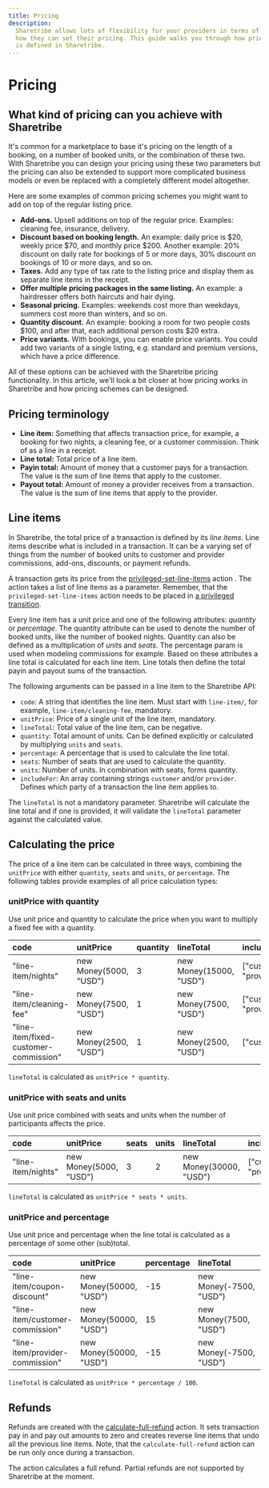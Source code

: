 ```yaml
---
title: Pricing
description:
  Sharetribe allows lots of flexibility for your providers in terms of
  how they can set their pricing. This guide walks you through how price
  is defined in Sharetribe.
---
```


# Pricing

## What kind of pricing can you achieve with Sharetribe

It's common for a marketplace to base it's pricing on the length of a
booking, on a number of booked units, or the combination of these two.
With Sharetribe you can design your pricing using these two parameters
but the pricing can also be extended to support more complicated
business models or even be replaced with a completely different model
altogether.

Here are some examples of common pricing schemes you might want to add
on top of the regular listing price.

- **Add-ons.** Upsell additions on top of the regular price. Examples:
  cleaning fee, insurance, delivery.
- **Discount based on booking length.** An example: daily price is
  $20, weekly
  price $70, and monthly price \$200. Another example: 20%
  discount on daily rate for bookings of 5 or more days, 30% discount on
  bookings of 10 or more days, and so on.
- **Taxes.** Add any type of tax rate to the listing price and display
  them as separate line items in the receipt.
- **Offer multiple pricing packages in the same listing.** An example: a
  hairdresser offers both haircuts and hair dying.
- **Seasonal pricing.** Examples: weekends cost more than weekdays,
  summers cost more than winters, and so on.
- **Quantity discount.** An example: booking a room for two people costs
  $100,
  and after that, each additional person costs $20 extra.
- **Price variants.** With bookings, you can enable price variants. You
  could add two variants of a single listing, e.g. standard and premium
  versions, which have a price difference.

All of these options can be achieved with the Sharetribe pricing
functionality. In this article, we'll look a bit closer at how pricing
works in Sharetribe and how pricing schemes can be designed.

## Pricing terminology

- **Line item:** Something that affects transaction price, for example,
  a booking for two nights, a cleaning fee, or a customer commission.
  Think of as a line in a receipt.
- **Line total:** Total price of a line item.
- **Payin total:** Amount of money that a customer pays for a
  transaction. The value is the sum of line items that apply to the
  customer.
- **Payout total:** Amount of money a provider receives from a
  transaction. The value is the sum of line items that apply to the
  provider.

## Line items

In Sharetribe, the total price of a transaction is defined by its _line
items_. Line items describe what is included in a transaction. It can be
a varying set of things from the number of booked units to customer and
provider commissions, add-ons, discounts, or payment refunds.

A transaction gets its price from the
[privileged-set-line-items](/references/transaction-process-actions/#actionprivileged-set-line-items)
action . The action takes a list of line items as a parameter. Remember,
that the `privileged-set-line-items` action needs to be placed in
[a privileged transition](/concepts/privileged-transitions/).

Every line item has a unit price and one of the following attributes:
_quantity_ or _percentage_. The quantity attribute can be used to denote
the number of booked units, like the number of booked nights. Quantity
can also be defined as a multiplication of _units_ and _seats_. The
percentage param is used when modeling commissions for example. Based on
these attributes a line total is calculated for each line item. Line
totals then define the total payin and payout sums of the transaction.

The following arguments can be passed in a line item to the Sharetribe
API:

- `code`: A string that identifies the line item. Must start with
  `line-item/`, for example, `line-item/cleaning-fee`, mandatory.
- `unitPrice`: Price of a single unit of the line item, mandatory.
- `lineTotal`: Total value of the line item, can be negative.
- `quantity`: Total amount of units. Can be defined explicitly or
  calculated by multiplying `units` and `seats`.
- `percentage`: A percentage that is used to calculate the line total.
- `seats`: Number of seats that are used to calculate the quantity.
- `units`: Number of units. In combination with seats, forms quantity.
- `includeFor`: An array containing strings `customer` and/or
  `provider`. Defines which party of a transaction the line item applies
  to.

The `lineTotal` is not a mandatory parameter. Sharetribe will calculate
the line total and if one is provided, it will validate the `lineTotal`
parameter against the calculated value.

## Calculating the price

The price of a line item can be calculated in three ways, combining the
`unitPrice` with either `quantity`, `seats` and `units`, or
`percentage`. The following tables provide examples of all price
calculation types:

### unitPrice with quantity

Use unit price and quantity to calculate the price when you want to
multiply a fixed fee with a quantity.

| code                                  | unitPrice              | quantity | lineTotal               | includeFor               |
| :------------------------------------ | :--------------------- | :------- | :---------------------- | :----------------------- |
| "line-item/nights"                    | new Money(5000, "USD") | 3        | new Money(15000, "USD") | ["customer", "provider"] |
| "line-item/cleaning-fee"              | new Money(7500, "USD") | 1        | new Money(7500, "USD")  | ["customer", "provider"] |
| "line-item/fixed-customer-commission" | new Money(2500, "USD") | 1        | new Money(2500, "USD")  | ["customer"]             |

`lineTotal` is calculated as `unitPrice * quantity`.

### unitPrice with seats and units

Use unit price combined with seats and units when the number of
participants affects the price.

| code               | unitPrice              | seats | units | lineTotal               | includeFor               |
| :----------------- | :--------------------- | :---- | :---- | :---------------------- | :----------------------- |
| "line-item/nights" | new Money(5000, "USD") | 3     | 2     | new Money(30000, "USD") | ["customer", "provider"] |

`lineTotal` is calculated as `unitPrice * seats * units`.

### unitPrice and percentage

Use unit price and percentage when the line total is calculated as a
percentage of some other (sub)total.

| code                            | unitPrice               | percentage | lineTotal               | includeFor               |
| :------------------------------ | :---------------------- | :--------- | :---------------------- | :----------------------- |
| "line-item/coupon-discount"     | new Money(50000, "USD") | -15        | new Money(-7500, "USD") | ["customer", "provider"] |
| "line-item/customer-commission" | new Money(50000, "USD") | 15         | new Money(7500, "USD")  | ["customer"]             |
| "line-item/provider-commission" | new Money(50000, "USD") | -15        | new Money(-7500, "USD") | ["provider"]             |

`lineTotal` is calculated as `unitPrice * percentage / 100`.

## Refunds

Refunds are created with the
[calculate-full-refund](/references/transaction-process-actions/#actioncalculate-full-refund)
action. It sets transaction pay in and pay out amounts to zero and
creates reverse line items that undo all the previous line items. Note,
that the `calculate-full-refund` action can be run only once during a
transaction.

The action calculates a full refund. Partial refunds are not supported
by Sharetribe at the moment.
